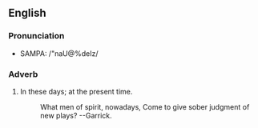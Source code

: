 ==English==
===Pronunciation===
*SAMPA: /"naU@%deIz/
===Adverb===

#In these days; at the present time.
#:What men of spirit, nowadays, Come to give sober judgment of new plays? --Garrick.
